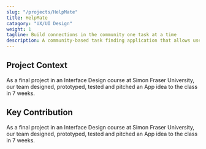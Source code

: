```yaml
---
slug: "/projects/HelpMate"
title: HelpMate
catagory: "UX/UI Design"
weight: 1
tagline: Build connections in the community one task at a time
description: A community-based task finding application that allows users to help their community members with household chores.
---
```


## Project Context

As a final project in an Interface Design course at Simon Fraser University, our team designed, prototyped, tested and pitched an App idea to the class in 7 weeks.


## Key Contribution

As a final project in an Interface Design course at Simon Fraser University, our team designed, prototyped, tested and pitched an App idea to the class in 7 weeks.